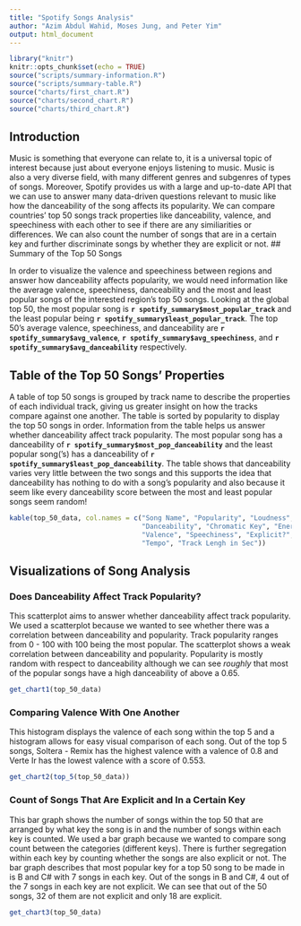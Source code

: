```yaml
---
title: "Spotify Songs Analysis"
author: "Azim Abdul Wahid, Moses Jung, and Peter Yim"
output: html_document
---
```


```r
library("knitr")
knitr::opts_chunk$set(echo = TRUE)
source("scripts/summary-information.R")
source("scripts/summary-table.R")
source("charts/first_chart.R")
source("charts/second_chart.R")
source("charts/third_chart.R")
```
## Introduction

Music is something that everyone can relate to, it is a universal topic of interest because just about everyone enjoys listening to music. Music is also a very diverse field, with many different genres and subgenres of types of songs. Moreover, Spotify provides us with a large and up-to-date API that we can use to answer many data-driven questions relevant to music like how the danceability of the song affects its popularity. We can compare countries' top 50 songs track properties like danceability, valence, and speechiness with each other to see if there are any similiarities or differences. We can also count the number of songs that are in a certain key and further discriminate songs by whether they are explicit or not. 
## Summary of the Top 50 Songs

In order to visualize the valence and speechiness between regions and answer how danceability affects popularity, we would need information like the average valence, speechiness, danceability and the most and least popular songs of the interested region's top 50 songs. Looking at the global top 50, the most popular song is **`r spotify_summary$most_popular_track`** and the least popular being **`r spotify_summary$least_popular_track`**. The top 50's average valence, speechiness, and danceability are **`r spotify_summary$avg_valence`**, **`r spotify_summary$avg_speechiness`**, and **`r spotify_summary$avg_danceability`** respectively.  

## Table of the Top 50 Songs' Properties 

A table of top 50 songs is grouped by track name to describe the properties of each individual track, giving us greater insight on how the tracks compare against one another. The table is sorted by popularity to display the top 50 songs in order. Information from the table helps us answer whether danceability affect track popularity. The most popular song has a danceability of **`r spotify_summary$most_pop_danceability`** and the least popular song('s) has a danceability of **`r spotify_summary$least_pop_danceability`**. The table shows that danceability varies very little between the two songs and this supports the idea that danceability has nothing to do with a song's popularity and also because it seem like every danceability score between the most and least popular songs seem random! 

```r
kable(top_50_data, col.names = c("Song Name", "Popularity", "Loudness",
                                 "Danceability", "Chromatic Key", "Energy",
                                 "Valence", "Speechiness", "Explicit?",
                                 "Tempo", "Track Lengh in Sec"))
```

## Visualizations of Song Analysis 

### Does Danceability Affect Track Popularity? 
This scatterplot aims to answer whether danceability affect track popularity. We used a scatterplot because we wanted to see whether there was a correlation between danceability and popularity. Track popularity ranges from 0 - 100 with 100 being the most popular. The scatterplot shows a weak correlation between danceability and popularity. Popularity is mostly random with respect to danceability although we can see *roughly* that most of the popular songs have a high danceability of above a 0.65.

```r
get_chart1(top_50_data)
```

### Comparing Valence With One Another
This histogram displays the valence of each song within the top 5 and a histogram allows for easy visual comparison of each song. Out of the top 5 songs, Soltera - Remix has the highest valence with a valence of 0.8 and Verte Ir has the lowest valence with a score of 0.553.

```r
get_chart2(top_5(top_50_data))
```

### Count of Songs That Are Explicit and In a Certain Key
This bar graph shows the number of songs within the top 50 that are arranged by what key the song is in and the number of songs within each key is counted. We used a bar graph because we wanted to compare song count between the categories (different keys). There is further segregation within each key by counting whether the songs are also explicit or not. The bar graph describes that most popular key for a top 50 song to be made in is B and C# with 7 songs in each key. Out of the songs in B and C#, 4 out of the 7 songs in each key are not explicit. We can see that out of the 50 songs, 32 of them are not explicit and only 18 are explicit. 

```r
get_chart3(top_50_data)
```

